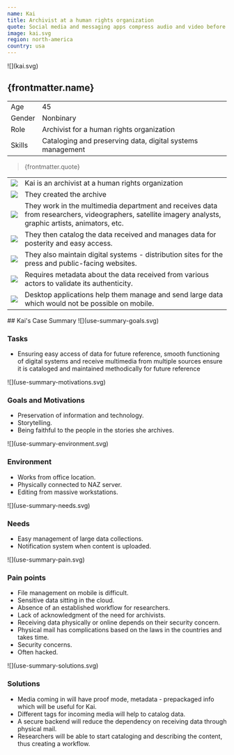 ```yaml
---
name: Kai
title: Archivist at a human rights organization
quote: Social media and messaging apps compress audio and video before upload, which is not an option for our work.
image: kai.svg
region: north-america
country: usa
---
```



<ProfileSection>
![](kai.svg)

## **{frontmatter.name}**

|        |                                                            |
| ------ | ---------------------------------------------------------- |
| Age    | 45                                                         |
| Gender | Nonbinary                                                  |
| Role   | Archivist for a human rights organization                  |
| Skills | Cataloging and preserving data, digital systems management |

> {frontmatter.quote}

|                    |                                                                                                                                                        |
| ------------------ | ------------------------------------------------------------------------------------------------------------------------------------------------------ |
| ![](checkmark.svg) | Kai is an archivist at a human rights organization                                                                                                     |
| ![](folder.svg)    | They created the archive                                                                                                                               |
| ![](play.svg)      | They work in the multimedia department and receives data from researchers, videographers, satellite imagery analysts, graphic artists, animators, etc. |
| ![](hands.svg)     | They then catalog the data received and manages data for posterity and easy access.                                                                    |
| ![](website.svg)   | They also maintain digital systems - distribution sites for the press and public-facing websites.                                                      |
| ![](checkmark.svg) | Requires metadata about the data received from various actors to validate its authenticity.                                                            |
| ![](squares.svg)   | Desktop applications help them manage and send large data which would not be possible on mobile.                                                       |

</ProfileSection>
<AchievementsSection>
## Kai's Case Summary

<AchievementItem>
![](use-summary-goals.svg)

### Tasks

- Ensuring easy access of data for future reference, smooth functioning of digital systems and receive multimedia from multiple sources ensure it is cataloged and maintained methodically for future reference

</AchievementItem>
<AchievementItem>
![](use-summary-motivations.svg)

### Goals and Motivations

- Preservation of information and technology.
- Storytelling.
- Being faithful to the people in the stories she archives.

</AchievementItem>
<AchievementItem>
![](use-summary-environment.svg)

### Environment

- Works from office location.
- Physically connected to NAZ server.
- Editing from massive workstations.

</AchievementItem>

<AchievementItem>
![](use-summary-needs.svg)

### Needs

- Easy management of large data collections.
- Notification system when content is uploaded.

</AchievementItem>
<AchievementItem>
![](use-summary-pain.svg)

### Pain points

- File management on mobile is difficult.
- Sensitive data sitting in the cloud.
- Absence of an established workflow for researchers.
- Lack of acknowledgment of the need for archivists.
- Receiving data physically or online depends on their security concern.
- Physical mail has complications based on the laws in the countries and takes time.
- Security concerns.
- Often hacked.

</AchievementItem>
<AchievementItem>
![](use-summary-solutions.svg)

### Solutions

- Media coming in will have proof mode, metadata - prepackaged info which will be useful for Kai.
- Different tags for incoming media will help to catalog data.
- A secure backend will reduce the dependency on receiving data through physical mail.
- Researchers will be able to start cataloging and describing the content, thus creating a workflow.

</AchievementItem>
</AchievementsSection>
